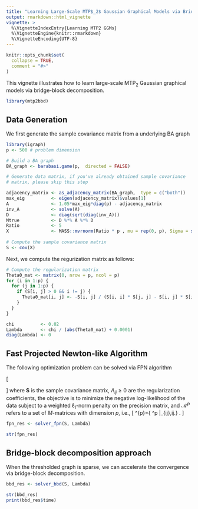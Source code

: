 ---
title: "Learning Large-Scale MTP$_2$ Gaussian Graphical Models via Bridge-Block Decomposition"
output: rmarkdown::html_vignette
vignette: >
  %\VignetteIndexEntry{Learning MTP2 GGMs}
  %\VignetteEngine{knitr::rmarkdown}
  %\VignetteEncoding{UTF-8}
---

```{r, include = FALSE}
knitr::opts_chunk$set(
  collapse = TRUE,
  comment = "#>"
)
```

This vignette illustrates how to learn large-scale MTP$_2$ Gaussian graphical models via bridge-block decomposition.

```{r setup}
library(mtp2bbd)
```

## Data Generation

We first generate the sample covariance matrix from a underlying BA graph

```{r echo=TRUE, message=FALSE, warning=FALSE}
library(igraph) 
p <- 500 # problem dimension

# Build a BA graph
BA_graph <- barabasi.game(p,  directed = FALSE)

# Generate data matrix, if you've already obtained sample covariance
# matrix, please skip this step

adjacency_matrix <- as_adjacency_matrix(BA_graph,  type = c("both"))
max_eig          <- eigen(adjacency_matrix)$values[1]
A                <- 1.05*max_eig*diag(p) - adjacency_matrix
inv_A            <- solve(A)
D                <- diag(sqrt(diag(inv_A)))
Mtrue            <- D %*% A %*% D
Ratio            <- 5
X                <- MASS::mvrnorm(Ratio * p , mu = rep(0, p), Sigma = solve(Mtrue))
 
# Compute the sample covariance matrix
S <- cov(X) 
```

Next, we compute the regurization matrix as follows:

```{r echo=TRUE, message=FALSE, warning=FALSE}
# Compute the regularization matrix
Theta0_mat <- matrix(0, nrow = p, ncol = p)
for (i in 1:p) {
  for (j in 1:p) {
    if (S[i, j] > 0 && i != j) {
      Theta0_mat[i, j] <- -S[i, j] / (S[i, i] * S[j, j] - S[i, j] * S[i, j])
    }
  }
}

chi          <- 0.02
Lambda       <- chi / (abs(Theta0_mat) + 0.0001)
diag(Lambda) <- 0
```

## Fast Projected Newton-like Algorithm

The following optimization problem can be solved via FPN algorithm

\[ 
	\begin{array}{ll}
		\underset{\boldsymbol{\Theta}\in\mathcal{M}^p}{\mathsf{minimize}} & -\log\det\left(\boldsymbol{\Theta}\right)+\left\langle \boldsymbol{\Theta},\mathbf{S}\right\rangle +\sum_{i\neq j}\Lambda_{ij}\left|\Theta_{ij}\right|,
	\end{array} 
\]
where $\bm{S}$ is the sample covariance matrix, $\Lambda_{ij}\geq 0$ are the regularization coefficients, the objective is to minimize the negative log-likelihood of the data subject to a weighted $\ell_1$-norm penalty on the precision matrix, and $\mathcal{M}^p$ refers to a set of $M$-matrices with dimension $p$, i.e.,
\[ 
	\mathcal{M}^{p}=\left\{ \boldsymbol{\Theta}\in \mathbb{S}^p \left|\boldsymbol{\Theta}\succ\mathbf{0}\text{ and }\Theta_{ij}\leq0,\forall i\neq j\right.\right\} .
\]

```{r echo=TRUE, message=FALSE, warning=FALSE}
fpn_res <- solver_fpn(S, Lambda)
```

```{r echo=TRUE, message=FALSE, warning=FALSE}
str(fpn_res)
```

## Bridge-block decomposition approach

When the thresholded graph is sparse, we can accelerate the convergence via bridge-block decomposition. 

```{r echo=TRUE, message=FALSE, warning=FALSE}
bbd_res <- solver_bbd(S, Lambda) 
```

```{r echo=TRUE, message=FALSE, warning=FALSE}
str(bbd_res)
print(bbd_res$time)
```
